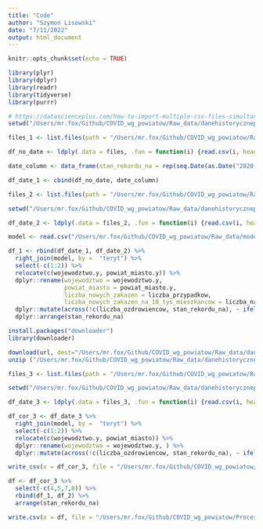 ```yaml
---
title: "Code"
author: "Szymon Lisowski"
date: "7/11/2022"
output: html_document
---
```


```r
knitr::opts_chunk$set(echo = TRUE)
```

```r
library(plyr)
library(dplyr)
library(readr)
library(tidyverse)
library(purrr)
```

``` r
# https://datascienceplus.com/how-to-import-multiple-csv-files-simultaneously-in-r-and-create-a-data-frame/
setwd("/Users/mr.fox/Github/COVID_wg_powiatow/Raw_data/danehistorycznepowiaty/")

files_1 <- list.files(path = "/Users/mr.fox/Github/COVID_wg_powiatow/Raw_data/danehistorycznepowiaty", pattern = ".csv")[31:65]

df_no_date <- ldply(.data = files, .fun = function(i) {read.csv(i, header = TRUE, sep = ";", dec = ",", stringsAsFactors = FALSE, na.strings = c("", "NA")) })

date_column <- data_frame(stan_rekordu_na = rep(seq.Date(as.Date("2020-12-24")-1, as.Date("2021-01-27")-1, by = "day"), 381)) %>% arrange(stan_rekordu_na)

df_date_1 <- cbind(df_no_date, date_column)
```

```r
files_2 <- list.files(path = "/Users/mr.fox/Github/COVID_wg_powiatow/Raw_data/danehistorycznepowiaty",pattern = ".csv")[1:441][-(31:65)]

setwd("/Users/mr.fox/Github/COVID_wg_powiatow/Raw_data/danehistorycznepowiaty/")

df_date_2 <- ldply(.data = files_2, .fun = function(i) {read.csv(i, header = TRUE, sep = ";", dec = ",", stringsAsFactors = FALSE, na.strings = c("", "NA")) }) %>% mutate(stan_rekordu_na = as.Date(stan_rekordu_na))

model <- read.csv("/Users/mr.fox/Github/COVID_wg_powiatow/Raw_data/model.csv") %>% select(-1)

df_1 <- rbind(df_date_1, df_date_2) %>%
  right_join(model, by =  "teryt") %>%
  select(-c(1:2)) %>%
  relocate(c(wojewodztwo.y, powiat_miasto.y)) %>%
  dplyr::rename(wojewodztwo = wojewodztwo.y, 
                powiat_miasto = powiat_miasto.y, 
                liczba_nowych_zakazen = liczba_przypadkow,
                liczba_nowych_zakazen_na_10_tys_mieszkancow = liczba_na_10_tys_mieszkancow) %>%
  dplyr::mutate(across(!c(liczba_ozdrowiencow, stan_rekordu_na), ~ ifelse(is.na(.x), 0, .x))) %>%
  dplyr::arrange(stan_rekordu_na)
```

```r
install.packages("downloader")
library(downloader)

download(url, dest="/Users/mr.fox/Github/COVID_wg_powiatow/Raw_data/danehistorycznepowiaty/dataset.zip", mode="wb") 
unzip ("/Users/mr.fox/Github/COVID_wg_powiatow/Raw_data/danehistorycznepowiaty/dataset.zip", exdir = "./")

files_3 <- list.files(path = "/Users/mr.fox/Github/COVID_wg_powiatow/Raw_data/danehistorycznepowiaty", pattern = ".csv")[-c(1:442)]

setwd("/Users/mr.fox/Github/COVID_wg_powiatow/Raw_data/danehistorycznepowiaty/")

df_date_3 <- ldply(.data = files_3, .fun = function(i) {read.csv(i, header = TRUE, sep = ";", dec = ",", stringsAsFactors = FALSE, na.strings = c("", "NA")) }) %>% mutate(stan_rekordu_na = as.Date(stan_rekordu_na))

df_cor_3 <- df_date_3 %>%
  right_join(model, by =  "teryt") %>%
  select(-c(1:2)) %>%
  relocate(c(wojewodztwo.y, powiat_miasto)) %>%
  dplyr::rename(wojewodztwo = wojewodztwo.y, ) %>%
  dplyr::mutate(across(!c(liczba_ozdrowiencow, stan_rekordu_na), ~ ifelse(is.na(.x), 0, .x)))

write_csv(x = df_cor_3, file = "/Users/mr.fox/Github/COVID_wg_powiatow/Processed_data/Zakażenia_wg_powiatów_od_2022-02-08.csv")
```

```r
df <- df_cor_3 %>% 
  select(-c(4,5,7,8)) %>%
  rbind(df_1, df_2) %>% 
  arrange(stan_rekordu_na)

write.csv(x = df, file = "/Users/mr.fox/Github/COVID_wg_powiatow/Processed_data/Zakażenia_wg_powiatów.csv")
```